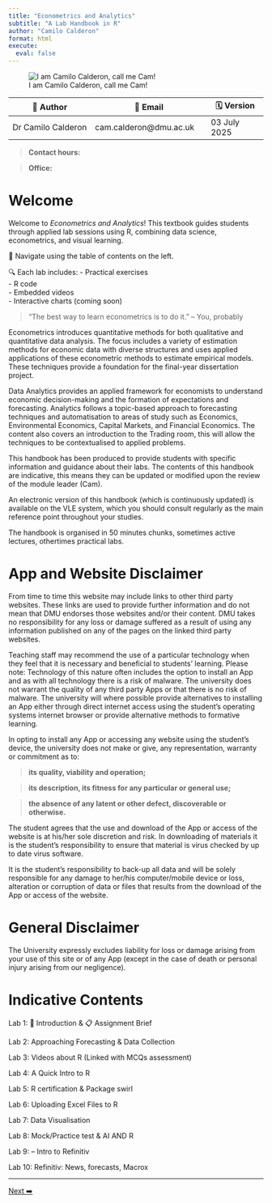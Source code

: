 ```yaml
---
title: "Econometrics and Analytics"
subtitle: "A Lab Handbook in R"
author: "Camilo Calderon"
format: html
execute: 
  eval: false
---
```


![I am Camilo Calderon, call me Cam!](/images/image1.png)

| 👤 **Author**          | 📧 **Email**                    | 🗓️ **Version**  |
|------------------------|----------------------------------|-----------------|
| Dr Camilo Calderon     | cam.calderon@dmu.ac.uk           | 03 July 2025    |

 
> **Contact hours:**

> **Office:**   


# Welcome

Welcome to *Econometrics and Analytics*! This textbook guides students through applied lab sessions using R, combining data science, econometrics, and visual learning.

📘 Navigate using the table of contents on the left.

🔍 Each lab includes:
- Practical exercises  
- R code  
- Embedded videos  
- Interactive charts (coming soon)  

> “The best way to learn econometrics is to do it.” – You, probably

Econometrics introduces quantitative methods for both qualitative and quantitative data analysis. The focus includes a variety of estimation methods for economic data with diverse structures and uses applied applications of these econometric methods to estimate empirical models.  These techniques provide a foundation for the final-year dissertation project.

 

Data Analytics provides an applied framework for economists to understand economic decision-making and the formation of expectations and forecasting. Analytics follows a topic-based approach to forecasting techniques and automatisation to areas of study such as Economics, Environmental Economics, Capital Markets, and Financial Economics. The content also covers an introduction to the Trading room, this will allow the techniques to be contextualised to applied problems. 

This handbook has been produced to provide students with specific information and guidance about their labs. The contents of this handbook are indicative, this means they can be updated or modified upon the review of the module leader (Cam).

An electronic version of this handbook (which is continuously updated) is available on the VLE system, which you should consult regularly as the main reference point throughout your studies.

The handbook is organised in 50 minutes chunks, sometimes active lectures, othertimes practical labs.

# App and Website Disclaimer
From time to time this website may include links to other third party websites. These links are used to provide further information and do not mean that DMU endorses those websites and/or their content. DMU takes no responsibility for any loss or damage suffered as a result of using any information published on any of the pages on the linked third party websites.

Teaching staff may recommend the use of a particular technology when they feel that it is necessary and beneficial to students’ learning.  Please note:  Technology of this nature often includes the option to install an App and as with all technology there is a risk of malware.  The university does not warrant the quality of any third party Apps or that there is no risk of malware.  The university will where possible provide alternatives to installing an App either through direct internet access using the student’s operating systems internet browser or provide alternative methods to formative learning.

In opting to install any App or accessing any website using the student’s device, the university does not make or give, any representation, warranty or commitment as to:

> **its quality, viability and operation;**

> **its description, its fitness for any particular or general use;**

> **the absence of any latent or other defect, discoverable or otherwise.**

The student agrees that the use and download of the App or access of the website is at his/her sole discretion and risk.  In downloading of materials it is the student’s responsibility to ensure that material is virus checked by up to date virus software.

It is the student’s responsibility to back-up all data and will be solely responsible for any damage to her/his computer/mobile device or loss, alteration or corruption of data or files that results from the download of the App or access of the website. 

# General Disclaimer

The University expressly excludes liability for loss or damage arising from your use of this site or of any App (except in the case of death or personal injury arising from our negligence).

# Indicative Contents

Lab 1: 📄 Introduction &  📋 Assignment Brief

Lab 2: Approaching Forecasting & Data Collection

Lab 3: Videos about R (Linked with MCQs assessment)

Lab 4: A Quick Intro to R

Lab 5: R certification & Package swirl

Lab 6: Uploading Excel Files to R

Lab 7: Data Visualisation

Lab 8: Mock/Practice test & AI AND R

Lab 9: – Intro to Refinitiv

Lab 10: Refinitiv: News, forecasts, Macrox


---

[Next ➡️](docs/labs/part001.html)
